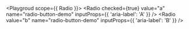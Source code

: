 

<Playgroud scope={{ Radio }}>
  <Radio
    checked={true}
    value="a"
    name="radio-button-demo"
    inputProps={{ 'aria-label': 'A' }}
  />
  <Radio
    value="b"
    name="radio-button-demo"
    inputProps={{ 'aria-label': 'B' }}
  />
</Playgroud>